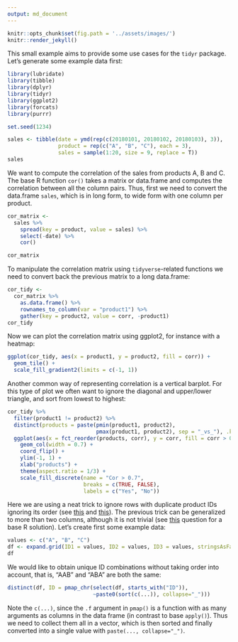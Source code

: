 ```yaml
---
output: md_document
---
```


```r
knitr::opts_chunk$set(fig.path = '../assets/images/')
knitr::render_jekyll()
```

This small example aims to provide some use cases for the `tidyr` package. Let's generate some example data first:

```r
library(lubridate)
library(tibble)
library(dplyr)
library(tidyr)
library(ggplot2)
library(forcats)
library(purrr)

set.seed(1234)

sales <- tibble(date = ymd(rep(c(20180101, 20180102, 20180103), 3)),
                product = rep(c("A", "B", "C"), each = 3),
                sales = sample(1:20, size = 9, replace = T))
sales
```

We want to compute the correlation of the sales from products A, B and C. The base R function `cor()` takes a matrix or data.frame and computes the correlation between all the column pairs. Thus, first we need to convert the data.frame `sales`, which is in long form, to wide form with one column per product.

```r
cor_matrix <-
  sales %>%
    spread(key = product, value = sales) %>%
    select(-date) %>%
    cor()

cor_matrix
```

To manipulate the correlation matrix using `tidyverse`-related functions we need to convert back the previous matrix to a long data.frame:

```r
cor_tidy <-
  cor_matrix %>%
    as.data.frame() %>% 
    rownames_to_column(var = "product1") %>%
    gather(key = product2, value = corr, -product1)
cor_tidy
```

Now we can plot the correlation matrix using ggplot2, for instance with a heatmap:

```r
ggplot(cor_tidy, aes(x = product1, y = product2, fill = corr)) + 
  geom_tile() + 
  scale_fill_gradient2(limits = c(-1, 1))
```

Another common way of representing correlation is a vertical barplot. For this type of plot we often want to ignore the diagonal and upper/lower triangle, and sort from lowest to highest:

```r
cor_tidy %>%
  filter(product1 != product2) %>%
  distinct(products = paste(pmin(product1, product2), 
                            pmax(product1, product2), sep = "_vs_"), .keep_all = TRUE) %>%
  ggplot(aes(x = fct_reorder(products, corr), y = corr, fill = corr > 0.7)) + 
    geom_col(width = 0.7) + 
    coord_flip() + 
    ylim(-1, 1) + 
    xlab("products") + 
    theme(aspect.ratio = 1/3) +
    scale_fill_discrete(name = "Cor > 0.7", 
                        breaks = c(TRUE, FALSE), 
                        labels = c("Yes", "No"))
```

Here we are using a neat trick to ignore rows with duplicate product IDs ignoring its order (see [this](https://stackoverflow.com/questions/38687545/r-select-first-dataframe-row-for-each-unique-pair-ignoring-order) and [this](https://stackoverflow.com/questions/28574006/unique-rows-considering-two-columns-in-r-without-order answers from Stackoverflow)). The previous trick can be generalized to more than two columns, although it is not trivial (see [this](https://stackoverflow.com/questions/30332490/finding-unique-tuples-in-r-but-ignoring-order) question for a base R solution). Let's create first some example data:

```r
values <- c("A", "B", "C")
df <- expand.grid(ID1 = values, ID2 = values, ID3 = values, stringsAsFactors = FALSE)
df
```

We would like to obtain unique ID combinations without taking order into account, that is, "AAB" and "ABA" are both the same:  

```r
distinct(df, ID = pmap_chr(select(df, starts_with("ID")), 
                           ~paste0(sort(c(...)), collapse="_")))
```

Note the `c(...)`, since the `.f` argument in `pmap()` is a function with as many arguments as columns in the data frame (in contrast to base `apply()`). Thus we need to collect them all in a vector, which is then sorted and finally converted into a single value with `paste(..., collapse="_")`. 

